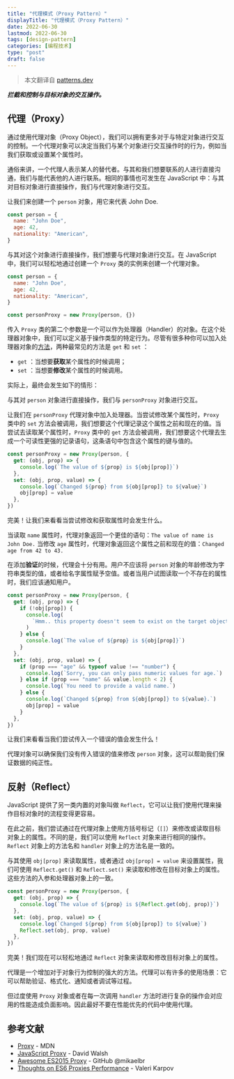 ```yaml
---
title: "代理模式（Proxy Pattern）"
displayTitle: "代理模式（Proxy Pattern）"
date: 2022-06-30
lastmod: 2022-06-30
tags: [design-pattern]
categories: [编程技术]
type: "post"
draft: false
---
```


> 本文翻译自 [patterns.dev](https://www.patterns.dev/posts/proxy-pattern/)

**_拦截和控制与目标对象的交互操作。_**

## 代理（Proxy）

通过使用代理对象（Proxy Object），我们可以拥有更多对于与特定对象进行交互的控制。一个代理对象可以决定当我们与某个对象进行交互操作时的行为，例如当我们获取或设置某个属性时。

通俗来讲，一个代理人表示某人的替代者。与其和我们想要联系的人进行直接沟通，我们与能代表他的人进行联系。相同的事情也可发生在 JavaScript 中：与其对目标对象进行直接操作，我们与代理对象进行交互。

让我们来创建一个 `person` 对象，用它来代表 John Doe.

```js
const person = {
  name: "John Doe",
  age: 42,
  nationality: "American",
}
```

与其对这个对象进行直接操作，我们想要与代理对象进行交互。在 JavaScript 中，我们可以轻松地通过创建一个 `Proxy` 类的实例来创建一个代理对象。

```js
const person = {
  name: "John Doe",
  age: 42,
  nationality: "American",
}

const personProxy = new Proxy(person, {})
```

传入 `Proxy` 类的第二个参数是一个可以作为处理器（Handler）的对象。在这个处理器对象中，我们可以定义基于操作类型的特定行为。尽管有很多种你可以加入处理器对象的[方法](https://developer.mozilla.org/en-US/docs/Web/JavaScript/Reference/Global_Objects/Proxy)，两种最常见的方法是 `get` 和 `set` ：

- `get` ：当想要**获取**某个属性的时候调用；
- `set` ：当想要**修改**某个属性的时候调用。

实际上，最终会发生如下的情形：

<VideoEmbed src="https://res.cloudinary.com/ddxwdqwkr/video/upload/v1609056520/patterns.dev/jspat-51_xvbob9.mp4" />

与其对 `person` 对象进行直接操作，我们与 `personProxy` 对象进行交互。

让我们在 `personProxy` 代理对象中加入处理器。当尝试修改某个属性时，`Proxy` 类中的 `set` 方法会被调用，我们想要这个代理记录这个属性之前和现在的值。当尝试去读取某个属性时，`Proxy` 类中的 `get` 方法会被调用，我们想要这个代理去生成一个可读性更强的记录语句，这条语句中包含这个属性的键与值的。

```js
const personProxy = new Proxy(person, {
  get: (obj, prop) => {
    console.log(`The value of ${prop} is ${obj[prop]}`)
  },
  set: (obj, prop, value) => {
    console.log(`Changed ${prop} from ${obj[prop]} to ${value}`)
    obj[prop] = value
  },
})
```

完美！让我们来看看当尝试修改和获取属性时会发生什么。

<CodeSandbox codeSandboxId="cocky-bird-rkgyo" />

当读取 `name` 属性时，代理对象返回一个更佳的语句：`The value of name is John Doe.`
当修改 `age` 属性时，代理对象返回这个属性之前和现在的值：`Changed age from 42 to 43.`

在添加**验证**的时候，代理会十分有用。用户不应该将 `person` 对象的年龄修改为字符串类型的值，或者给名字属性赋予空值。或者当用户试图读取一个不存在的属性时，我们应该通知用户。

```js
const personProxy = new Proxy(person, {
  get: (obj, prop) => {
    if (!obj[prop]) {
      console.log(
        `Hmm.. this property doesn't seem to exist on the target object`
      )
    } else {
      console.log(`The value of ${prop} is ${obj[prop]}`)
    }
  },
  set: (obj, prop, value) => {
    if (prop === "age" && typeof value !== "number") {
      console.log(`Sorry, you can only pass numeric values for age.`)
    } else if (prop === "name" && value.length < 2) {
      console.log(`You need to provide a valid name.`)
    } else {
      console.log(`Changed ${prop} from ${obj[prop]} to ${value}.`)
      obj[prop] = value
    }
  },
})
```

让我们来看看当我们尝试传入一个错误的值会发生什么！

<CodeSandbox codeSandboxId="focused-rubin-dgk2v" />

代理对象可以确保我们没有传入错误的值来修改 `person` 对象，这可以帮助我们保证数据的纯正性。

## 反射（Reflect）

JavaScript 提供了另一类内置的对象叫做 `Reflect`，它可以让我们使用代理来操作目标对象时的流程变得更容易。

在此之前，我们尝试通过在代理对象上使用方括号标记（`[]`）来修改或读取目标对象上的属性。不同的是，我们可以使用 `Reflect` 对象来进行相同的操作。`Reflect` 对象上的方法名和 `handler` 对象上的方法名是一致的。

与其使用 `obj[prop]` 来读取属性，或者通过 `obj[prop] = value` 来设置属性，我们可使用 `Reflect.get()` 和 `Reflect.set()` 来读取和修改在目标对象上的属性。这些方法的入参和处理器对象上的一致。

```js
const personProxy = new Proxy(person, {
  get: (obj, prop) => {
    console.log(`The value of ${prop} is ${Reflect.get(obj, prop)}`)
  },
  set: (obj, prop, value) => {
    console.log(`Changed ${prop} from ${obj[prop]} to ${value}`)
    Reflect.set(obj, prop, value)
  },
})
```

完美！我们现在可以轻松地通过 `Reflect` 对象来读取和修改目标对象上的属性。

<CodeSandbox codeSandboxId="gallant-violet-o1hjx" />

代理是一个增加对于对象行为控制的强大的方法。代理可以有许多的使用场景：它可以帮助验证、格式化、通知或者调试等过程。

但过度使用 `Proxy` 对象或者在每一次调用 `handler` 方法时进行复杂的操作会对应用的性能造成负面影响。因此最好不要在性能优先的代码中使用代理。

## 参考文献

- [Proxy](https://developer.mozilla.org/en-US/docs/Web/JavaScript/Reference/Global_Objects/Proxy) - MDN
- [JavaScript Proxy](https://davidwalsh.name/javascript-proxy) - David Walsh
- [Awesome ES2015 Proxy](https://github.com/mikaelbr/awesome-es2015-proxy) - GitHub @mikaelbr
- [Thoughts on ES6 Proxies Performance](http://thecodebarbarian.com/thoughts-on-es6-proxies-performance) - Valeri Karpov
